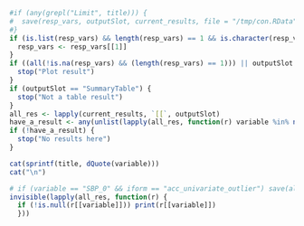 ```r
#if (any(grepl("Limit", title))) {
#  save(resp_vars, outputSlot, current_results, file = "/tmp/con.RData")
#}
if (is.list(resp_vars) && length(resp_vars) == 1 && is.character(resp_vars[[1]])) {
  resp_vars <- resp_vars[[1]]
}
if ((all(!is.na(resp_vars) && (length(resp_vars) == 1))) || outputSlot == "SummaryPlot") {
  stop("Plot result")
}
if (outputSlot == "SummaryTable") {
  stop("Not a table result")
}
all_res <- lapply(current_results, `[[`, outputSlot)
have_a_result <- any(unlist(lapply(all_res, function(r) variable %in% names(r))))
if (!have_a_result) {
  stop("No results here")
}
```
```r
cat(sprintf(title, dQuote(variable)))
cat("\n")
```
```r
# if (variable == "SBP_0" && iform == "acc_univariate_outlier") save(all_res, variable, file = "/tmp/yyy.RData")
invisible(lapply(all_res, function(r) {
  if (!is.null(r[[variable]])) print(r[[variable]])
  }))
```
